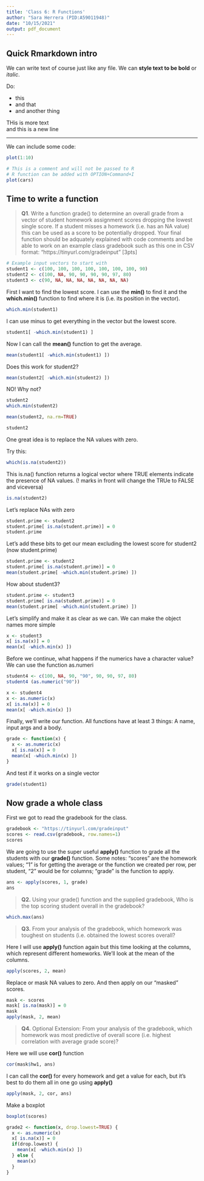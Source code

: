 ```yaml
---
title: 'Class 6: R Functions'
author: "Sara Herrera (PID:A59011948)"
date: "10/15/2021"
output: pdf_document
---
```


## Quick Rmarkdown intro

We can write text of course just like any file. We can **style text to be bold** or *italic*.

Do:

- this
- and that
- and another thing

THis is more text  
and this is a new line

---

We can include some code:

```r
plot(1:10)
```


```r
# This is a comment and will not be passed to R
# R function can be added with OPTION+Command+I
plot(cars)
```

## Time to write a function

> **Q1**. Write a function grade() to determine an overall grade from a vector of student homework assignment scores dropping the lowest single score. If a student misses a homework (i.e. has an NA value) this can be used as a score to be potentially dropped. Your final function should be adquately explained with code comments and be able to work on an example class gradebook such as this one in CSV format: “https://tinyurl.com/gradeinput” [3pts]




```r
# Example input vectors to start with
student1 <- c(100, 100, 100, 100, 100, 100, 100, 90)
student2 <- c(100, NA, 90, 90, 90, 90, 97, 80)
student3 <- c(90, NA, NA, NA, NA, NA, NA, NA)

```

First I want to find the lowest score. I can use the **min()** to find it and the **which.min()** function to find where it is (i.e. its position in the vector).

```r
which.min(student1)
```
I can use minus to get everything in the vector but the lowest score.

```r
student1[ -which.min(student1) ]
```

Now I can call the **mean()** function to get the average.

```r
mean(student1[ -which.min(student1) ])
```

Does this work for student2?
```r
mean(student2[ -which.min(student2) ])
```
NO!
Why not?

```r
student2
which.min(student2)
```
```r
mean(student2, na.rm=TRUE)
```

```r
student2
```

One great idea is to replace the NA values with zero.

Try this:

```r
which(is.na(student2))
```

This is.na() function returns a logical vector where TRUE elements indicate the presence of NA values.
(! marks in front will change the TRUe to FALSE and viceversa)
```r
is.na(student2)
```

Let's replace NAs with zero

```r
student.prime <- student2
student.prime[ is.na(student.prime)] = 0
student.prime
```

Let's add these bits to get our mean excluding the lowest score for student2 (now student.prime)
```r
student.prime <- student2
student.prime[ is.na(student.prime)] = 0
mean(student.prime[ -which.min(student.prime) ])
```

How about student3?
```r
student.prime <- student3
student.prime[ is.na(student.prime)] = 0
mean(student.prime[ -which.min(student.prime) ])
```

Let's simplify and make it as clear as we can.
We can make the object names more simple
```r
x <- student3
x[ is.na(x)] = 0
mean(x[ -which.min(x) ])
```

Before we continue, what happens if the numerics have a character value? We can use the function as.numeri
```r
student4 <- c(100, NA, 90, "90", 90, 90, 97, 80)
student4 (as.numeric("90"))
```


```r
x <- student4
x <- as.numeric(x)
x[ is.na(x)] = 0
mean(x[ -which.min(x) ])
```

Finally, we'll write our function.
All functions have at least 3 things:
A name, input args and a body.

```r
grade <- function(x) {
  x <- as.numeric(x)
  x[ is.na(x)] = 0
  mean(x[ -which.min(x) ])
}
```

And test if it works on a single vector
```r
grade(student1)
```

## Now grade a whole class

First we got to read the gradebook for the class.

```r
gradebook <- "https://tinyurl.com/gradeinput"
scores <- read.csv(gradebook, row.names=1)
scores
```

We are going to use the super useful **apply()** function to grade all the students with our **grade()** function.
Some notes: "scores" are the homework values; "1" is for getting the average or the function we created per row, per student, "2" would be for columns; "grade" is the function to apply.
```r
ans <- apply(scores, 1, grade)
ans
```

> **Q2.** Using your grade() function and the supplied gradebook, Who is the top scoring student overall in the gradebook?

```r
which.max(ans)
```

> **Q3.** From your analysis of the gradebook, which homework was toughest on students (i.e. obtained the lowest scores overall?

Here I will use **apply()** function again but this time looking at the columns, which represent different homeworks. We'll look at the mean of the columns.
```r
apply(scores, 2, mean)
```

Replace or mask NA values to zero. And then apply on our "masked" scores.

```r
mask <- scores
mask[ is.na(mask)] = 0
mask
apply(mask, 2, mean)
```

> **Q4.** Optional Extension: From your analysis of the gradebook, which homework was most predictive of overall score (i.e. highest correlation with average grade score)?

Here we will use **cor()** function

```r
cor(mask$hw1, ans)
```
I can call the **cor()** for every homework and get a value for each, but it's best to do them all in one go using **apply()**

```r
apply(mask, 2, cor, ans)
```

Make a boxplot
```r
boxplot(scores)
```

```r
grade2 <- function(x, drop.lowest=TRUE) {
  x <- as.numeric(x)
  x[ is.na(x)] = 0
  if(drop.lowest) {
    mean(x[ -which.min(x) ])
  } else {
    mean(x)
  }
}
```



